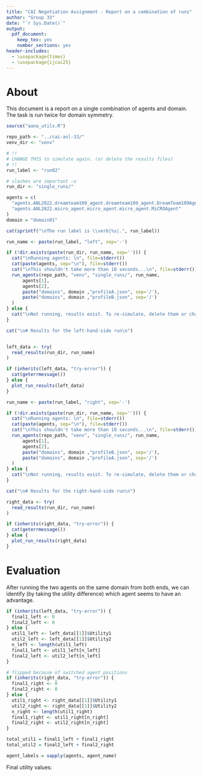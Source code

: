 ```yaml
---
title: "CAI Negotiation Assignment - Report on a combination of runs"
author: "Group 33"
date: "`r Sys.Date()`"
output: 
  pdf_document:
    keep_tex: yes
    number_sections: yes
header-includes:
  - \usepackage{times}
  - \usepackage{ijcai25}
---
```


\tableofcontents

# About

This document is a report on a single combination of agents and domain.
The task is run twice for domain symmetry.

```r
source("aana_utils.R")
```

```r
repo_path <- "../cai-anl-33/"
venv_dir <- "venv"

# !!
# CHANGE THIS to simulate again. (or delete the results files)
# !!
run_label <- "run02"

# slashes are important :o
run_dir <- "single_runs/"

agents = c(
  "agents.ANL2022.dreamteam109_agent.dreamteam109_agent.DreamTeam109Agent",
  "agents.ANL2022.micro_agent.micro_agent.micro_agent.MiCROAgent"
)
domain = "domain01"

cat(sprintf("\nThe run label is \\verb|%s|.", run_label))
```

```r

run_name <- paste(run_label, "left", sep='-')

if (!dir.exists(paste(run_dir, run_name, sep=''))) {
  cat("\nRunning agents: \n", file=stderr())
  cat(paste(agents, sep="\n"), file=stderr())
  cat("\nThis shouldn't take more than 10 seconds...\n", file=stderr())
  run_agents(repo_path, "venv", "single_runs/", run_name, 
      agents[1],
      agents[2],
      paste("domains", domain ,"profileA.json", sep='/'),
      paste("domains", domain ,"profileB.json", sep='/')
  )
} else {
  cat("\nNot running, results exist. To re-simulate, delete them or change the run name.\n", file=stderr())
}

```

```r

cat("\n# Results for the left-hand-side run\n")


left_data <- try(
  read_results(run_dir, run_name)
)

if (inherits(left_data, "try-error")) {
  cat(geterrmessage())
} else {
  plot_run_results(left_data)
}
```

```r

run_name <- paste(run_label, "right", sep='-')

if (!dir.exists(paste(run_dir, run_name, sep=''))) {
  cat("\nRunning agents: \n", file=stderr())
  cat(paste(agents, sep="\n"), file=stderr())
  cat("\nThis shouldn't take more than 10 seconds...\n", file=stderr())
  run_agents(repo_path, "venv", "single_runs/", run_name, 
      agents[1],
      agents[2],
      paste("domains", domain ,"profileB.json", sep='/'),
      paste("domains", domain ,"profileA.json", sep='/')
  )
} else {
  cat("\nNot running, results exist. To re-simulate, delete them or change the run name.\n", file=stderr())
}

```

```r

cat("\n# Results for the right-hand-side run\n")

right_data <- try(
  read_results(run_dir, run_name)
)

if (inherits(right_data, "try-error")) {
  cat(geterrmessage())
} else {
  plot_run_results(right_data)
}
```

# Evaluation

After running the two agents on the same domain from both ends, we can identify
(by taking the utility difference) which agent seems to have an advantage.

```r

if (inherits(left_data, "try-error")) {
  final1_left <- 0
  final2_left <- 0
} else {
  util1_left <- left_data[[1]]$Utility1
  util2_left <- left_data[[1]]$Utility2
  n_left <- length(util1_left)
  final1_left <- util1_left[n_left]
  final2_left <- util2_left[n_left]
}

# flipped because of switched agent positions
if (inherits(right_data, "try-error")) {
  final1_right <- 0
  final2_right <- 0
} else {
  util1_right <- right_data[[1]]$Utility1
  util2_right <- right_data[[1]]$Utility2
  n_right <- length(util1_right)
  final1_right <- util1_right[n_right]
  final2_right <- util2_right[n_right]
}

total_util1 = final1_left + final1_right
total_util2 = final2_left + final2_right

agent_labels = sapply(agents, agent_name)

```

Final utility values:
\begin{itemize}
  \item `r agent_labels[1]`: `r total_util1`
  \item `r agent_labels[2]`: `r total_util2`
\end{itemize}